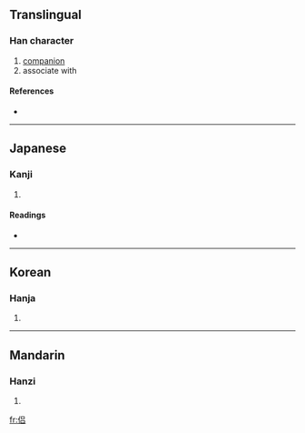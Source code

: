 {{also|侶}}
==Translingual==

===Han character===
{{Han char|rn=9|rad=人|as=06|sn=8|four=|canj=人口口 (ORR)}}

# [[companion]]
# associate with

====References====
* {{Han ref|kx=0102.291|hdz=10147.120|uh=4FA3|ud=20387}}

----

==Japanese==

===Kanji===
{{ja-kanji|grade=|rs=人06}}

# {{defn|Japanese}}

====Readings====
* {{ja-readings|on=[[りょ]] (ryo), [[ろ]] (ro)|kun=[[とも]] (tomo)}}

----

==Korean==

===Hanja===
{{ko-hanja|hangeul=려|rv=ryeo|mr=ryŏ}}

# {{defn|Korean}}

----

==Mandarin==

===Hanzi===
{{cmn-hanzi|tra=侶|pin=[[lǚ]] ([[lü3]])|wg=<sup>3</sup>}}

# {{defn|Mandarin}}

[[fr:侣]]